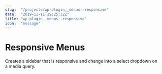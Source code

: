 ```yaml
---
slug:  "/projects/wp-plugin__menus--responsive"
date:  "2019-11-11T19:25:32Z"
title: "wp-plugin__menus--responsive"
icon:  "message"
---
```



# Responsive Menus

Creates a sidebar that is responsive and change into a select dropdown on a media query.